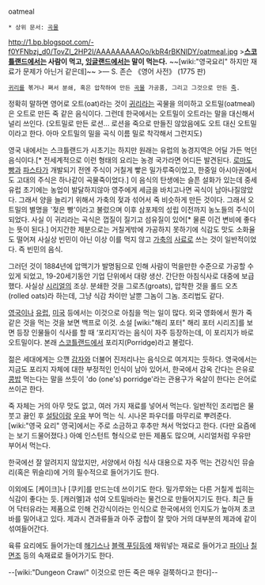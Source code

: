 oatmeal

 * 상위 문서: [[곡물]]

http://1.bp.blogspot.com/-f0YFNbzj_d0/TovZl_2HP2I/AAAAAAAAAOo/kbR4rBKNIDY/oatmeal.jpg
>'''[[스코틀랜드]]에서는 사람이 먹고, [[잉글랜드]]에서는 말이 먹는다.''' ~~[wiki:"영국요리" 하지만 재료가 문제가 아닌거 같은데]~~
>— S. 존슨 《영어 사전》 (1775 판) 
　
 [[귀리]]를 볶거나 쪄서 분쇄, 혹은 압착하여 만든 [[곡물]] 가공품, 그리고 그것으로 만든 [[죽]].
정확히 말하면 영어로 오트(oat)라는 것이 [[귀리]]라는 곡물을 의미하고 오트밀(oatmeal)은 오트로 만든 죽 같은 음식이다. 그런데 한국에서는 오트밀이 오트라는 말을 대신해서 널리 쓰인다. (오트밀로 만든 로션... 로션을 죽으로 만들진 않았음에도 오트 대신 오트밀이라고 한다. 아마 오트밀의 밀을 곡식 이름 밀로 착각해서 그런지도)

영국 내에서는 스크틀랜드가 시초기는 하지만 원래는 유럽의 농경지역은 어딜 가든 먹던 음식이다.[* 전세계적으로 이런 형태의 요리는 농경 국가라면 어디든 발견된다. [[로마]]도 [[빵]]과 [[파스타]]가 개발되기 전엔 주식이 거칠게 빻은 밀가루죽이었고, 한중일 아시아권에서도 고대의 주식은 하나같이 곡물죽이었다.] 이 음식의 탄생에는 슬픈 설화가 있는데 중세 유럽 초기에는 농업이 발달하지않아 영주에게 세금을 바치고나면 곡식이 남아나질않았다. 그래서 양을 늘리기 위해서 가축의 젖과 섞어서 죽 비슷하게 만든 것이다. 그래서 오트밀의 별명을 '젖은 빵'이라고 불렀으며 이후 삼포제의 성립 이전까지 농노들의 주식이 되었다. 사실 이 귀리라는 곡식은 껍질이 질기고 섬유질이 있어[* 물론 이건 변비에 좋다는 뜻이 된다.] 어지간한 제분으로는 거칠게밖에 가공하지 못하기에 식감도 맛도 소화율도 떨어져 사실상 빈민이 아닌 이상 이를 먹지 않고 [[가축]]의 [[사료]]로 쓰는 것이 일반적이었다. 즉 빈민의 음식. 

그러던 것이 1884년에 압맥기가 발명됨으로 인해 사람이 먹을만한 수준으로 가공할 수 있게 되었고, 19-20세기동안 기업 단위에서 대량 생산. 간단한 아침식사로 대중에 보급했다. 사실상 [[시리얼]]의 조상. 분쇄한 것을 그로츠(groats), 압착한 것을 롤드 오츠(rolled oats)라 하는데, 그냥 식감 차이만 날뿐 그놈이 그놈. 조리법도 같다. 

[[영국]]이나 [[유럽]], [[미국]] 등에서는 이것으로 아침을 먹는 일이 많다. 외국 영화에서 뭔가 죽 같은 것을 먹는 것을 보면 백프로 이것. 소설 [wiki:"해리 포터" 해리 포터 시리즈]를 보면 등장 인물들이 식사를 할 때 ‘포리지’라는 음식이 자주 등장하는데, 이 포리지가 바로 오트밀이다. 본래 [[스코틀랜드]]에서 포리지(Porridge)라고 불렀다.

젊은 세대에게는 으깬 [[감자]]와 더불어 진저리나는 음식으로 여겨지는 듯하다. 영국에서는 지금도 포리지 자체에 대한 부정적인 인식이 남아 있어서, 한국에서 감옥 간다는 은유로 [[콩밥]] 먹는다는 말을 쓰듯이 'do (one's) porridge'라는 관용구가 옥살이 한다는 은어로 쓰이곤 한다.

죽 자체는 거의 아무 맛도 없고, 여러 가지 재료를 넣어서 먹는다. 일반적인 조리법은 물 붓고 끓인 후 [[설탕]]이랑 [[우유]] 부어 먹는 식. 시나몬 파우더를 마무리로 뿌려준다.[wiki:"영국 요리" 영국]에서는 주로 소금하고 후추만 쳐서 먹었다고 한다. (다만 요즘에는 보기 드물어졌다.) 아예 인스턴트 형식으로 만든 제품도 많으며, 시리얼처럼 우유만 부어서 먹는다.

한국에선 잘 알려지지 않았지만, 서양에서 아침 식사 대용으로 자주 먹는 건강식인 뮤슬리(혹은 뮈슬리)에 거의 필수적으로 들어가기도 한다. 

이외에도 [케이크]나 [쿠키]를 만드는데 쓰이기도 한다. 밀가루와는 다른 거칠게 씹히는 식감이 좋다는 듯. [캐러멜]과 섞여 오트밀바라는 물건으로 만들어지기도 한다. 최근 들어 닥터유라는 제품으로 인해 건강식이라는 인식으로 한국에서의 인지도가 높아져 초코바를 밀어내고 있다. 제과시 견과류들과 아주 궁합이 잘 맞아 거의 대부분의 제과에 같이 섞여들어간다.

육류 요리에도 들어가는데 [[해기스]]나 [[블랙 푸딩]]등에 채워넣는 재료로 들어가고 [[파이]]나 [[칠면조]] 등의 속재료로 들어가기도 한다.

--[wiki:"Dungeon Crawl" 이것으로 만든 죽은 매우 걸쭉하다고 한다]--
